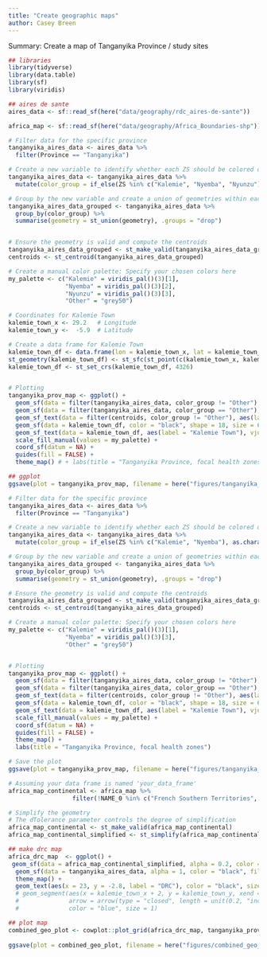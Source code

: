 ```yaml
---
title: "Create geographic maps"
author: Casey Breen
---
```


Summary: Create a map of Tanganyika Province / study sites 

```r
## libraries 
library(tidyverse)
library(data.table)
library(sf)
library(viridis)

## aires de sante 
aires_data <- sf::read_sf(here("data/geography/rdc_aires-de-sante"))

africa_map <- sf::read_sf(here("data/geography/Africa_Boundaries-shp"))
```


```r
# Filter data for the specific province
tanganyika_aires_data <- aires_data %>% 
  filter(Province == "Tanganyika")

# Create a new variable to identify whether each ZS should be colored or grayed out
tanganyika_aires_data <- tanganyika_aires_data %>% 
  mutate(color_group = if_else(ZS %in% c("Kalemie", "Nyemba", "Nyunzu"), as.character(ZS), "Other"))

# Group by the new variable and create a union of geometries within each group
tanganyika_aires_data_grouped <- tanganyika_aires_data %>% 
  group_by(color_group) %>% 
  summarise(geometry = st_union(geometry), .groups = "drop")


# Ensure the geometry is valid and compute the centroids
tanganyika_aires_data_grouped <- st_make_valid(tanganyika_aires_data_grouped)
centroids <- st_centroid(tanganyika_aires_data_grouped)

# Create a manual color palette: Specify your chosen colors here
my_palette <- c("Kalemie" = viridis_pal()(3)[1],
                "Nyemba" = viridis_pal()(3)[2],
                "Nyunzu" = viridis_pal()(3)[3],
                "Other" = "grey50")

# Coordinates for Kalemie Town
kalemie_town_x <- 29.2   # Longitude
kalemie_town_y <-  -5.9  # Latitude

# Create a data frame for Kalemie Town
kalemie_town_df <- data.frame(lon = kalemie_town_x, lat = kalemie_town_y)
st_geometry(kalemie_town_df) <- st_sfc(st_point(c(kalemie_town_x, kalemie_town_y)), crs = st_crs(data))
kalemie_town_df <- st_set_crs(kalemie_town_df, 4326)


# Plotting
tanganyika_prov_map <- ggplot() + 
  geom_sf(data = filter(tanganyika_aires_data, color_group != "Other"), aes(fill = color_group), alpha = 0.5, color = "black", linetype = "dotted", size = 0.2) +
  geom_sf(data = filter(tanganyika_aires_data, color_group == "Other"), aes(fill = color_group), alpha = 0.2, color = "black", linetype = "blank", size = 0.2) +
  geom_sf_text(data = filter(centroids, color_group != "Other"), aes(label = color_group), check_overlap = TRUE, size = 6 * 1.2) +
  geom_sf(data = kalemie_town_df, color = "black", shape = 18, size = 6) +  # Add the star
  geom_sf_text(data = kalemie_town_df, aes(label = "Kalemie Town"), vjust = -.45, hjust = -.09, size = 7) +  # Add the label
  scale_fill_manual(values = my_palette) +
  coord_sf(datum = NA) +
  guides(fill = FALSE) +
  theme_map() # + labs(title = "Tanganyika Province, focal health zones")

## ggplot 
ggsave(plot = tanganyika_prov_map, filename = here("figures/tanganyika_map.png"), width = 10, height = 7)
```

```r
# Filter data for the specific province
tanganyika_aires_data <- aires_data %>% 
  filter(Province == "Tanganyika")

# Create a new variable to identify whether each ZS should be colored or grayed out
tanganyika_aires_data <- tanganyika_aires_data %>% 
  mutate(color_group = if_else(ZS %in% c("Kalemie", "Nyemba"), as.character(ZS), "Other"))

# Group by the new variable and create a union of geometries within each group
tanganyika_aires_data_grouped <- tanganyika_aires_data %>% 
  group_by(color_group) %>% 
  summarise(geometry = st_union(geometry), .groups = "drop")

# Ensure the geometry is valid and compute the centroids
tanganyika_aires_data_grouped <- st_make_valid(tanganyika_aires_data_grouped)
centroids <- st_centroid(tanganyika_aires_data_grouped)

# Create a manual color palette: Specify your chosen colors here
my_palette <- c("Kalemie" = viridis_pal()(3)[1],
                "Nyemba" = viridis_pal()(3)[3],
                "Other" = "grey50")


# Plotting
tanganyika_prov_map <- ggplot() +
  geom_sf(data = filter(tanganyika_aires_data, color_group != "Other"), aes(fill = color_group), alpha = 0.5, color = "black", linetype = "dotted", size = 0.2) +
  geom_sf(data = filter(tanganyika_aires_data, color_group == "Other"), aes(fill = color_group), alpha = 0.5, linetype = 0, color = "black", linetype = "dotted", size = 0.2) +
  geom_sf_text(data = filter(centroids, color_group != "Other"), aes(label = color_group), check_overlap = TRUE, size = 6 * 1.2) +
  geom_sf(data = kalemie_town_df, color = "black", shape = 18, size = 6) +  # Add the star
  geom_sf_text(data = kalemie_town_df, aes(label = "Kalemie Town"), vjust = -.45, hjust = -.09, size = 5) +  # Add the label
  scale_fill_manual(values = my_palette) +
  coord_sf(datum = NA) +
  guides(fill = FALSE) +
  theme_map() +
  labs(title = "Tanganyika Province, focal health zones")

# Save the plot
ggsave(plot = tanganyika_prov_map, filename = here("figures/tanganyika_map_no_nyunzu.png"), width = 10, height = 7)

```

```r
# Assuming your data frame is named 'your_data_frame'
africa_map_continental <- africa_map %>%
                  filter(!NAME_0 %in% c("French Southern Territories", "Reunion", "Mayotte", "Seychelles", "Mauritius", "Cape Verde"))

# Simplify the geometry
# The dTolerance parameter controls the degree of simplification
africa_map_continental <- st_make_valid(africa_map_continental)
africa_map_continental_simplified <- st_simplify(africa_map_continental, dTolerance = 0.01, preserveTopology = TRUE)

## make drc map 
africa_drc_map  <- ggplot() +
 geom_sf(data = africa_map_continental_simplified, alpha = 0.2, color = "black", fill = "grey", linetype = "dotted", size = 0.2) +
  geom_sf(data = tanganyika_aires_data, alpha = 1, color = "black", fill = "blue", linetype = "blank", size = 1) +
  theme_map() + 
  geom_text(aes(x = 23, y = -2.8, label = "DRC"), color = "black", size = 6, fontface = "bold") 
  # geom_segment(aes(x = kalemie_town_x + 2, y = kalemie_town_y, xend = 70, yend = kalemie_town_y), 
  #              arrow = arrow(type = "closed", length = unit(0.2, "inches")), 
  #              color = "blue", size = 1)

## plot map 
combined_geo_plot <- cowplot::plot_grid(africa_drc_map, tanganyika_prov_map, labels = "AUTO")
  
ggsave(plot = combined_geo_plot, filename = here("figures/combined_geo_plot.png"), bg = "white", width = 14, height = 7)

```


